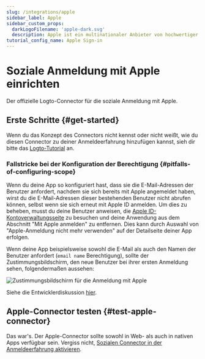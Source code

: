 ```yaml
---
slug: /integrations/apple
sidebar_label: Apple
sidebar_custom_props:
  darkLogoFilename: 'apple-dark.svg'
  description: Apple ist ein multinationaler Anbieter von hochwertiger Hardware und Software.
tutorial_config_name: Apple Sign-in
---
```




# Soziale Anmeldung mit Apple einrichten

Der offizielle Logto-Connector für die soziale Anmeldung mit Apple.

<GuideTip />

## Erste Schritte \{#get-started}

Wenn du das Konzept des Connectors nicht kennst oder nicht weißt, wie du diesen Connector zu deiner Anmeldeerfahrung hinzufügen kannst, sieh dir bitte das [Logto-Tutorial](/connectors/social-connectors) an.

<Integration />

### Fallstricke bei der Konfiguration der Berechtigung \{#pitfalls-of-configuring-scope}

Wenn du deine App so konfiguriert hast, dass sie die E-Mail-Adressen der Benutzer anfordert, nachdem sie sich bereits mit Apple angemeldet haben, wirst du die E-Mail-Adressen dieser bestehenden Benutzer nicht abrufen können, selbst wenn sie sich erneut mit Apple ID anmelden. Um dies zu beheben, musst du deine Benutzer anweisen, die [Apple ID-Kontoverwaltungsseite](https://appleid.apple.com/account/manage) zu besuchen und deine Anwendung aus dem Abschnitt "Mit Apple anmelden" zu entfernen. Dies kann durch Auswahl von "Apple-Anmeldung nicht mehr verwenden" auf der Detailseite deiner App erfolgen.

Wenn deine App beispielsweise sowohl die E-Mail als auch den Namen der Benutzer anfordert (`email name` Berechtigung), sollte der Zustimmungsbildschirm, den neue Benutzer bei ihrer ersten Anmeldung sehen, folgendermaßen aussehen:

<img
  src="/img/assets/sign-in-with-apple-consent-screen.png"
  alt="Zustimmungsbildschirm für die Anmeldung mit Apple"
/>

Siehe die Entwicklerdiskussion [hier](https://forums.developer.apple.com/forums/thread/132223).

## Apple-Connector testen \{#test-apple-connector}

Das war's. Der Apple-Connector sollte sowohl in Web- als auch in nativen Apps verfügbar sein. Vergiss nicht, [Sozialen Connector in der Anmeldeerfahrung aktivieren](/connectors/social-connectors/#enable-social-sign-in).
